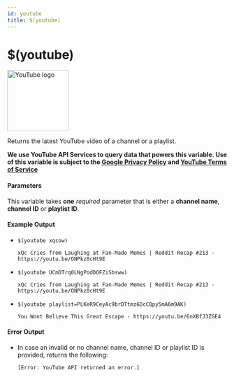 ```yaml
---
id: youtube
title: $(youtube)
---
```


# $(youtube)

<img src="/img/variables/youtube-logo.svg" width="140" alt="YouTube logo" />

Returns the latest YouTube video of a channel or a playlist.

**We use YouTube API Services to query data that powers this variable. Use of this variable is subject to the [Google Privacy Policy](https://policies.google.com/privacy) and [YouTube Terms of Service](https://www.youtube.com/t/terms)**

#### Parameters

This variable takes **one** *required* parameter that is either a **channel name**, **channel ID** or **playlist ID**.

#### Example Output

* `$(youtube xqcow)`

    ```
    xQc Cries from Laughing at Fan-Made Memes | Reddit Recap #213 - https://youtu.be/ONPkz0cHt9E
    ```

* `$(youtube UCmDTrq0LNgPodDOFZiSbsww)`

    ```
    xQc Cries from Laughing at Fan-Made Memes | Reddit Recap #213 - https://youtu.be/ONPkz0cHt9E
    ```

* `$(youtube playlist=PLKeR9CeyAc9brDTtmz6DcCQpy5mA6m9AK)`

    ```
    You Wont Believe This Great Escape - https://youtu.be/6nXBfJ3ZGE4 
    ```

#### Error Output

* In case an invalid or no channel name, channel ID or playlist ID is provided, returns the following:

    ```
    [Error: YouTube API returned an error.]
    ```
